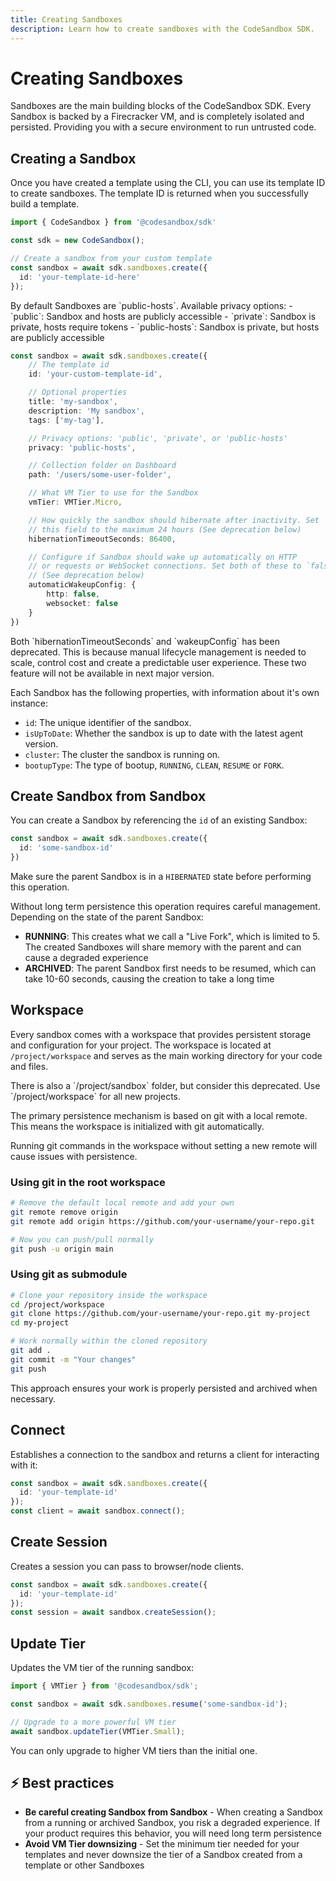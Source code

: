 ```yaml
---
title: Creating Sandboxes
description: Learn how to create sandboxes with the CodeSandbox SDK.
---
```



# Creating Sandboxes

Sandboxes are the main building blocks of the CodeSandbox SDK. Every Sandbox is backed by a Firecracker VM, and is completely isolated and persisted. Providing you with a secure environment to run untrusted code.

## Creating a Sandbox

Once you have created a template using the CLI, you can use its template ID to create sandboxes. The template ID is returned when you successfully build a template.

```ts
import { CodeSandbox } from '@codesandbox/sdk'

const sdk = new CodeSandbox();

// Create a sandbox from your custom template
const sandbox = await sdk.sandboxes.create({
  id: 'your-template-id-here'
});
```

<Callout>
By default Sandboxes are `public-hosts`. Available privacy options:
- `public`: Sandbox and hosts are publicly accessible
- `private`: Sandbox is private, hosts require tokens 
- `public-hosts`: Sandbox is private, but hosts are publicly accessible
</Callout>

```ts
const sandbox = await sdk.sandboxes.create({
    // The template id
    id: 'your-custom-template-id',

    // Optional properties
    title: 'my-sandbox',
    description: 'My sandbox',
    tags: ['my-tag'],

    // Privacy options: 'public', 'private', or 'public-hosts'
    privacy: 'public-hosts',

    // Collection folder on Dashboard
    path: '/users/some-user-folder',

    // What VM Tier to use for the Sandbox
    vmTier: VMTier.Micro,

    // How quickly the sandbox should hibernate after inactivity. Set
    // this field to the maximum 24 hours (See deprecation below)
    hibernationTimeoutSeconds: 86400,

    // Configure if Sandbox should wake up automatically on HTTP
    // or requests or WebSocket connections. Set both of these to `false`
    // (See deprecation below)
    automaticWakeupConfig: {
        http: false,
        websocket: false
    }
})
```

<Callout type="warning">
Both `hibernationTimeoutSeconds` and `wakeupConfig` has been deprecated. This is because manual lifecycle management is needed to scale, control cost and create a predictable user experience. These two feature will not be available in next major version.
</Callout>

Each Sandbox has the following properties, with information about it's own instance:

- `id`: The unique identifier of the sandbox.
- `isUpToDate`: Whether the sandbox is up to date with the latest agent version.
- `cluster`: The cluster the sandbox is running on.
- `bootupType`: The type of bootup, `RUNNING`, `CLEAN`, `RESUME` or `FORK`.

## Create Sandbox from Sandbox

You can create a Sandbox by referencing the `id` of an existing Sandbox:

```ts
const sandbox = await sdk.sandboxes.create({
  id: 'some-sandbox-id'
})
```

Make sure the parent Sandbox is in a `HIBERNATED` state before performing this operation.

<Callout type="warning">
Without long term persistence this operation requires careful management. Depending on the state of the parent Sandbox:

- **RUNNING**: This creates what we call a "Live Fork", which is limited to 5. The created Sandboxes will share memory with the parent and can cause a degraded experience
- **ARCHIVED**: The parent Sandbox first needs to be resumed, which can take 10-60 seconds, causing the creation to take a long time

</Callout>

## Workspace

Every sandbox comes with a workspace that provides persistent storage and configuration for your project. The workspace is located at `/project/workspace` and serves as the main working directory for your code and files.

<Callout>
There is also a `/project/sandbox` folder, but consider this deprecated. Use `/project/workspace` for all new projects.
</Callout>

The primary persistence mechanism is based on git with a local remote. This means the workspace is initialized with git automatically.

<Callout type="warning">
Running git commands in the workspace without setting a new remote will cause issues with persistence.
</Callout>

### Using git in the root workspace

```bash
# Remove the default local remote and add your own
git remote remove origin
git remote add origin https://github.com/your-username/your-repo.git

# Now you can push/pull normally
git push -u origin main
```

### Using git as submodule

```bash
# Clone your repository inside the workspace
cd /project/workspace
git clone https://github.com/your-username/your-repo.git my-project
cd my-project

# Work normally within the cloned repository
git add .
git commit -m "Your changes"
git push
```

This approach ensures your work is properly persisted and archived when necessary.

## Connect

Establishes a connection to the sandbox and returns a client for interacting with it:

```ts
const sandbox = await sdk.sandboxes.create({
  id: 'your-template-id'
});
const client = await sandbox.connect();
```

## Create Session

Creates a session you can pass to browser/node clients.

```ts
const sandbox = await sdk.sandboxes.create({
  id: 'your-template-id'
});
const session = await sandbox.createSession();
```

## Update Tier

Updates the VM tier of the running sandbox:

```ts
import { VMTier } from '@codesandbox/sdk';

const sandbox = await sdk.sandboxes.resume('some-sandbox-id');

// Upgrade to a more powerful VM tier
await sandbox.updateTier(VMTier.Small);
```

<Callout type="warning">
You can only upgrade to higher VM tiers than the initial one.
</Callout>

## ⚡ Best practices

- **Be careful creating Sandbox from Sandbox** - When creating a Sandbox from a running or archived Sandbox, you risk a degraded experience. If your product requires this behavior, you will need long term persistence
- **Avoid VM Tier downsizing** - Set the minimum tier needed for your templates and never downsize the tier of a Sandbox created from a template or other Sandboxes
